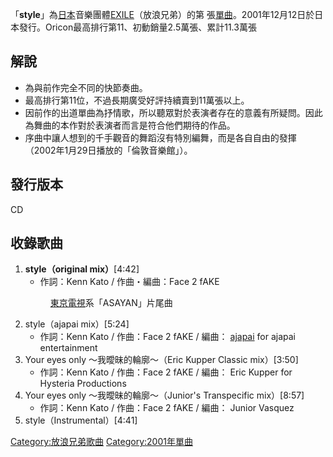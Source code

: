 {{Infobox Single
| Name           = style
| Artist         = [[EXILE|EXILE]]
| Album          = [[our_style|our style]]
| A-side         = 
| B-side         = 
| Released       = {{flagicon|Japan}} 2001年12月12日<br />
{{flagicon|Taiwan}} 2001年12月19日
| Format         = 
| Recorded       = 
| Genre          = [[J-POP|J-POP]]、[[舞曲|舞曲]]
| Length         = 
| Label          = {{flagicon|Japan}} [[Rhythm_zone|Rhythm zone]]<br />
{{flagicon|Taiwan}} [[愛貝克思_(台灣)|Avex Taiwan]]
| Writer         = [[Kenn_Kato|Kenn Kato]]、[[Face_2_fAKE|Face 2 fAKE]]
| Producer       = 
| Certification  = 
| Chart position = * 週榜第11位（[[Oricon|Oricon]]）
*登場回數10回（Oricon）
| Last single    = [[Your_eyes_only_～我曖昧的輪廓～|Your eyes only<br />～我曖昧的輪廓～]]<br />（2001年）
| This single    = '''style'''<br />（2001年）
| Next single    = [[Fly_Away_(EXILE單曲)|Fly Away]]<br />（2002年）
}}

「'''style'''」為[[日本|日本]]音樂團體[[EXILE|EXILE]]（放浪兄弟）的第 張[[單曲|單曲]]。2001年12月12日於日本發行。Oricon最高排行第11、初動銷量2.5萬張、累計11.3萬張


== 解說 ==
*為與前作完全不同的快節奏曲。
*最高排行第11位，不過長期廣受好評持續賣到11萬張以上。
*因前作的出道單曲為抒情歌，所以聽眾對於表演者存在的意義有所疑問。因此為舞曲的本作對於表演者而言是符合他們期待的作品。
*序曲中讓人想到的千手觀音的舞蹈沒有特別編舞，而是各自自由的發揮（2002年1月29日播放的「倫敦音樂館」）。


==發行版本==
CD

== 收錄歌曲 ==
#'''style（original mix）'''[4:42]
#*作詞：Kenn Kato / 作曲・編曲：Face 2 fAKE 
#:[[東京電視台|東京電視]]系「ASAYAN」片尾曲
#style（ajapai mix）[5:24]
#*作詞：Kenn Kato / 作曲：Face 2 fAKE / 編曲： [[ajapai|ajapai]] for ajapai entertainment
#Your eyes only ～我曖昧的輪廓～（Eric Kupper Classic mix）[3:50]
#*作詞：Kenn Kato / 作曲：Face 2 fAKE / 編曲： Eric Kupper for Hysteria Productions
#Your eyes only ～我曖昧的輪廓～（Junior's Transpecific mix）[8:57]
#*作詞：Kenn Kato / 作曲：Face 2 fAKE / 編曲： Junior Vasquez
#style（Instrumental）[4:41]
{{EXILE}}

[[Category:放浪兄弟歌曲|Category:放浪兄弟歌曲]]
[[Category:2001年單曲|Category:2001年單曲]]